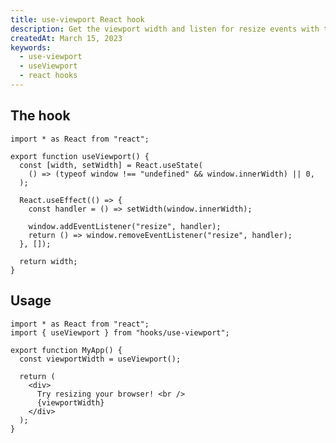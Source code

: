 ```yaml
---
title: use-viewport React hook
description: Get the viewport width and listen for resize events with this React hook.
createdAt: March 15, 2023
keywords:
  - use-viewport
  - useViewport
  - react hooks
---
```


## The hook

```tsx title="hooks/use-viewport.ts"
import * as React from "react";

export function useViewport() {
  const [width, setWidth] = React.useState(
    () => (typeof window !== "undefined" && window.innerWidth) || 0,
  );

  React.useEffect(() => {
    const handler = () => setWidth(window.innerWidth);

    window.addEventListener("resize", handler);
    return () => window.removeEventListener("resize", handler);
  }, []);

  return width;
}
```

## Usage

```tsx title="app.tsx"
import * as React from "react";
import { useViewport } from "hooks/use-viewport";

export function MyApp() {
  const viewportWidth = useViewport();

  return (
    <div>
      Try resizing your browser! <br />
      {viewportWidth}
    </div>
  );
}
```
